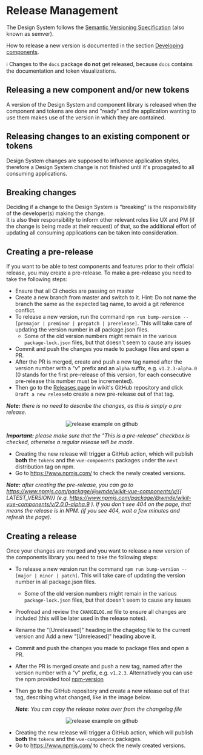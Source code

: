 
<Meta title="Documentation/Release Management" />


# Release Management

The Design System follows the [Semantic Versioning Specification](https://semver.org/spec/v2.0.0.html) (also known as semver).

How to release a new version is documented in the section [Developing components](?path=/story/documentation-how-to-create-reusable-components-developing-components--page#releasing-a-new-component).

ℹ️ Changes to the `docs` package **do not** get released, because `docs` contains the documentation and token visualizations.

## Releasing a new component and/or new tokens

A version of the Design System and component library is released when the component and tokens are done and "ready" and the application wanting to use them makes use of the version in which they are contained.

## Releasing changes to an existing component or tokens

Design System changes are supposed to influence application styles, therefore a Design System change is not finished until it's propagated to all consuming applications.

## Breaking changes

Deciding if a change to the Design System is "breaking" is the responsibility of the developer(s) making the change.  
It is also their responsibility to inform other relevant roles like UX and PM (if the change is being made at their request) of that, so the additional effort of updating all consuming applications can be taken into consideration.

## Creating a pre-release 

If you want to be able to test components and features prior to their official release, you may create a pre-release. To make a pre-release you need to take the following steps: 
 - Ensure that all CI checks are passing on master
 - Create a new branch from master and switch to it. Hint: Do not name the branch the same as the expected tag name, to avoid a git reference conflict.
 - To release a new version, run the command `npm run bump-version -- [premajor | preminor | prepatch | prerelease]`. This will take care of updating the version number in all package.json files.
   - Some of the old version numbers might remain in the various `package-lock.json` files, but that doesn't seem to cause any issues
 - Commit and push the changes you made to package files and open a PR.
 - After the PR is merged, create and push a new tag named after the version number with a "v" prefix and an `alpha` suffix, e.g. `v1.2.3-alpha.0` (0 stands for the first pre-release of this version, for each consecutive pre-release this number must be incremented).
 - Then go to the [Releases page](https://github.com/wmde/wikit/releases) in wikit's GitHub repository and click `Draft a new release`to create a new pre-release out of that tag.

  _**Note:** there is no need to describe the changes, as this is simply a pre release_.

<center>
    <img src="./images/docs_prerelease_example.png" alt="release example on github"/>
</center>

  _**Important:** please make sure that the "This is a pre-release" checkbox is checked, otherwise a regular release will be made_.

 - Creating the new release will trigger a GitHub action, which will publish **both** the `tokens` and the `vue-components` packages under the `next` distribution tag on npm.
 - Go to https://www.npmjs.com/ to check the newly created versions.

_**Note:** after creating the pre-release, you can go to https://www.npmjs.com/package/@wmde/wikit-vue-components/v/{{ LATEST_VERSION}} (e.g. https://www.npmjs.com/package/@wmde/wikit-vue-components/v/2.0.0-alpha.9 ). If you don't see 404 on the page, that means the release is in NPM. (if you see 404, wait a few minutes and refresh the page)_.


## Creating a release 

Once your changes are merged and you want to release a new version of the components library you need to take the following steps:
 - To release a new version run the command `npm run bump-version -- [major | minor | patch]`. This will take care of updating the version number in all package.json files.
   - Some of the old version numbers might remain in the various `package-lock.json` files, but that doesn't seem to cause any issues
 - Proofread and review the `CHANGELOG.md` file to ensure all changes are included (this will be later used in the release notes).
 - Rename the "[Unreleased]" heading in the chagelog file to the current version and Add a new "[Unreleased]" heading above it.
 - Commit and push the changes you made to package files and open a PR.
 - After the PR is merged create and push a new tag, named after the version number with a "v" prefix, e.g. `v1.2.3`. Alternatively you can use the npm provided tool [npm-version](https://docs.npmjs.com/cli/version)
 - Then go to the GitHub repository and create a new release out of that tag, describing what changed, like in the image below.

    _**Note**: You can copy the release notes over from the changelog file_

<center>
    <img src="./images/docs_release_example.png" alt="release example on github"/>
</center>

 - Creating the new release will trigger a GitHub action, which will publish **both** the `tokens` and the `vue-components` packages.
 - Go to https://www.npmjs.com/ to check the newly created versions.
